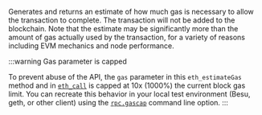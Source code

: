 Generates and returns an estimate of how much gas is necessary to allow the transaction to complete. The transaction will not be added to the blockchain. Note that the estimate may be significantly more than the amount of gas actually used by the transaction, for a variety of reasons including EVM mechanics and node performance.

:::warning Gas parameter is capped

To prevent abuse of the API, the `gas` parameter in this `eth_estimateGas` method and in [`eth_call`](../ethereum/json-rpc-methods/eth_call.mdx) is capped at 10x (1000%) the current block gas limit. You can recreate this behavior in your local test environment (Besu, geth, or other client) using the [`rpc.gascap`](https://geth.ethereum.org/docs/fundamentals/command-line-options#commands) command line option.
:::
